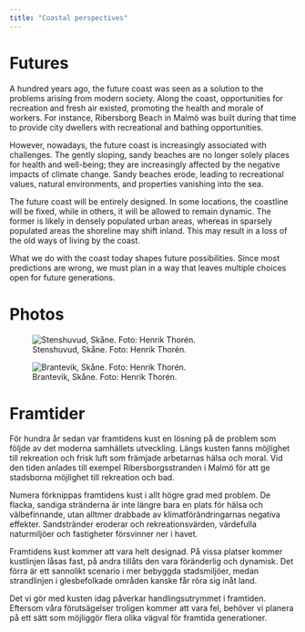 ```yaml
---
title: "Coastal perspectives"
---
```


# Futures

A hundred years ago, the future coast was seen as a solution to the problems arising from modern society. Along the coast, opportunities for recreation and fresh air existed, promoting the health and morale of workers. For instance, Ribersborg Beach in Malmö was built during that time to provide city dwellers with recreational and bathing opportunities.

However, nowadays, the future coast is increasingly associated with challenges. The gently sloping, sandy beaches are no longer solely places for health and well-being; they are increasingly affected by the negative impacts of climate change. Sandy beaches erode, leading to recreational values, natural environments, and properties vanishing into the sea.

The future coast will be entirely designed. In some locations, the coastline will be fixed, while in others, it will be allowed to remain dynamic. The former is likely in densely populated urban areas, whereas in sparsely populated areas the shoreline may shift inland. This may result in a loss of the old ways of living by the coast.

What we do with the coast today shapes future possibilities. Since most predictions are wrong, we must plan in a way that leaves multiple choices open for future generations.

# Photos

![Stenshuvud, Skåne. Foto: Henrik Thorén.](../img/framtid_vepa.jpg)

![Brantevik, Skåne. Foto: Henrik Thorén.](../img/framtid_liten.jpg)

# Framtider

För hundra år sedan var framtidens kust en lösning på de problem som följde av det moderna samhällets utveckling. Längs kusten fanns möjlighet till rekreation och frisk luft som främjade arbetarnas hälsa och moral. Vid den tiden anlades till exempel Ribersborgsstranden i Malmö för att ge stadsborna möjlighet till rekreation och bad.

Numera förknippas framtidens kust i allt högre grad med problem. De flacka, sandiga stränderna är inte längre bara en plats för hälsa och välbefinnande, utan alltmer drabbade av klimatförändringarnas negativa effekter. Sandstränder eroderar och rekreationsvärden, värdefulla naturmiljöer och fastigheter försvinner ner i havet.

Framtidens kust kommer att vara helt designad. På vissa platser kommer kustlinjen låsas fast, på andra tillåts den vara föränderlig och dynamisk. Det förra är ett sannolikt scenario i mer bebyggda stadsmiljöer, medan strandlinjen i glesbefolkade områden kanske får röra sig inåt land. 

Det vi gör med kusten idag påverkar handlingsutrymmet i framtiden. Eftersom våra förutsägelser troligen kommer att vara fel, behöver vi planera på ett sätt som möjliggör flera olika vägval för framtida generationer.
